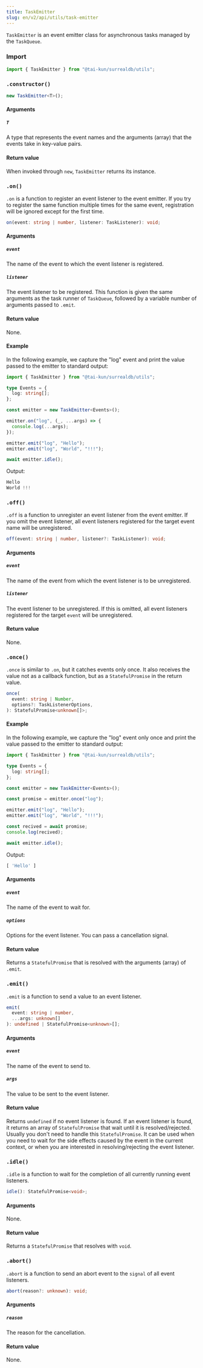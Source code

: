```yaml
---
title: TaskEmitter
slug: en/v2/api/utils/task-emitter
---
```



`TaskEmitter` is an event emitter class for asynchronous tasks managed by the `TaskQueue`.

### Import

```ts
import { TaskEmitter } from "@tai-kun/surrealdb/utils";
```

### `.constructor()`

```ts
new TaskEmitter<T>();
```

#### Arguments

##### `T`

A type that represents the event names and the arguments (array) that the events take in key-value pairs.

#### Return value

When invoked through `new`, `TaskEmitter` returns its instance.

### `.on()` <Badge variant="instance" /><Badge variant="method" />

`.on` is a function to register an event listener to the event emitter. If you try to register the same function multiple times for the same event, registration will be ignored except for the first time.

```ts
on(event: string | number, listener: TaskListener): void;
```

#### Arguments

##### `event`

The name of the event to which the event listener is registered.

##### `listener`

The event listener to be registered. This function is given the same arguments as the task runner of `TaskQueue`, followed by a variable number of arguments passed to `.emit`.

#### Return value

None.

#### Example

In the following example, we capture the "log" event and print the value passed to the emitter to standard output:

```ts
import { TaskEmitter } from "@tai-kun/surrealdb/utils";

type Events = {
  log: string[];
};

const emitter = new TaskEmitter<Events>();

emitter.on("log", (_, ...args) => {
  console.log(...args);
});

emitter.emit("log", "Hello");
emitter.emit("log", "World", "!!!");

await emitter.idle();
```

Output:

```js
Hello
World !!!
```

### `.off()` <Badge variant="instance" /><Badge variant="method" />

`.off` is a function to unregister an event listener from the event emitter. If you omit the event listener, all event listeners registered for the target event name will be unregistered.

```ts
off(event: string | number, listener?: TaskListener): void;
```

#### Arguments

##### `event`

The name of the event from which the event listener is to be unregistered.

##### `listener`

The event listener to be unregistered. If this is omitted, all event listeners registered for the target `event` will be unregistered.

#### Return value

None.

### `.once()` <Badge variant="instance" /><Badge variant="method" />

`.once` is similar to `.on`, but it catches events only once. It also receives the value not as a callback function, but as a `StatefulPromise` in the return value.

```ts
once(
  event: string | Number,
  options?: TaskListenerOptions,
): StatefulPromise<unknown[]>;
```

#### Example

In the following example, we capture the "log" event only once and print the value passed to the emitter to standard output:

```ts
import { TaskEmitter } from "@tai-kun/surrealdb/utils";

type Events = {
  log: string[];
};

const emitter = new TaskEmitter<Events>();

const promise = emitter.once("log");

emitter.emit("log", "Hello");
emitter.emit("log", "World", "!!!");

const recived = await promise;
console.log(recived);

await emitter.idle();
```

Output:

```js
[ 'Hello' ]
```

#### Arguments

##### `event`

The name of the event to wait for.

##### `options`

Options for the event listener. You can pass a cancellation signal.

#### Return value

Returns a `StatefulPromise` that is resolved with the arguments (array) of `.emit`.

### `.emit()` <Badge variant="instance" /><Badge variant="method" />

`.emit` is a function to send a value to an event listener.

```ts
emit(
  event: string | number,
  ...args: unknown[]
): undefined | StatefulPromise<unknown>[];
```

#### Arguments

##### `event`

The name of the event to send to.

##### `args`

The value to be sent to the event listener.

#### Return value

Returns `undefined` if no event listener is found. If an event listener is found, it returns an array of `StatefulPromise` that wait until it is resolved/rejected. Usually you don't need to handle this `StatefulPromise`. It can be used when you need to wait for the side effects caused by the event in the current context, or when you are interested in resolving/rejecting the event listener.

### `.idle()` <Badge variant="instance" /><Badge variant="method" />

`.idle` is a function to wait for the completion of all currently running event listeners.

```ts
idle(): StatefulPromise<void>;
```

#### Arguments

None.

#### Return value

Returns a `StatefulPromise` that resolves with `void`.

### `.abort()` <Badge variant="instance" /><Badge variant="method" />

`.abort` is a function to send an abort event to the `signal` of all event listeners.

```ts
abort(reason?: unknown): void;
```

#### Arguments

##### `reason`

The reason for the cancellation.

#### Return value

None.
